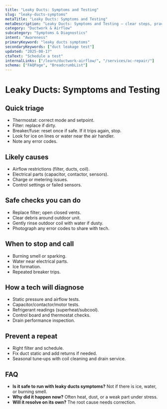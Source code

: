 ```yaml
---
title: "Leaky Ducts: Symptoms and Testing"
slug: "leaky-ducts-symptoms"
metaTitle: "Leaky Ducts: Symptoms and Testing"
metaDescription: "Leaky Ducts: Symptoms and Testing — clear steps, practical detail, and when to call a pro in North Texas."
category: "Ductwork & Airflow"
subcategory: "Symptoms & Diagnostics"
intent: "Awareness"
primaryKeyword: "leaky ducts symptoms"
secondaryKeywords: ["duct leakage test"]
updated: "2025-08-17"
ctaText: "Schedule a test"
internalLinks: ["/learn/ductwork-airflow/", "/services/ac-repair/"]
schema: ["FAQPage", "BreadcrumbList"]
---
```


# Leaky Ducts: Symptoms and Testing



## Quick triage
- Thermostat: correct mode and setpoint.
- Filter: replace if dirty.
- Breaker/fuse: reset once if safe. If it trips again, stop.
- Look for ice on lines or water near the air handler.
- Note any error codes.


## Likely causes
- Airflow restrictions (filter, ducts, coil).
- Electrical parts (capacitor, contactor, sensors).
- Charge or metering issues.
- Control settings or failed sensors.


## Safe checks you can do
- Replace filter; open closed vents.
- Clear debris around outdoor unit.
- Gently rinse outdoor coil with water if dusty.
- Photograph any error codes to share with tech.


## When to stop and call
- Burning smell or sparking.
- Water near electrical parts.
- Ice formation.
- Repeated breaker trips.


## How a tech will diagnose
- Static pressure and airflow tests.
- Capacitor/contactor/motor tests.
- Refrigerant readings (superheat/subcool).
- Control board and thermostat checks.
- Drain performance inspection.


## Prevent a repeat
- Right filter and schedule.
- Fix duct static and add returns if needed.
- Seasonal tune‑ups with coil cleaning and drain service.


## FAQ
- **Is it safe to run with leaky ducts symptoms?** Not if there is ice, water, or burning smell.
- **Why did it happen now?** Often heat, dust, or a weak part under stress.
- **Will it resolve on its own?** The root cause needs correction.
